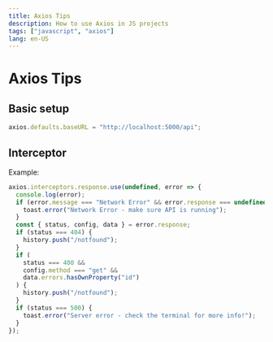 ```yaml
---
title: Axios Tips
description: How to use Axios in JS projects
tags: ["javascript", "axios"]
lang: en-US
---
```


# Axios Tips

## Basic setup

```js
axios.defaults.baseURL = "http://localhost:5000/api";
```

## Interceptor

Example:

```js
axios.interceptors.response.use(undefined, error => {
  console.log(error);
  if (error.message === "Network Error" && error.response === undefined) {
    toast.error("Network Error - make sure API is running");
  }
  const { status, config, data } = error.response;
  if (status === 404) {
    history.push("/notfound");
  }
  if (
    status === 400 &&
    config.method === "get" &&
    data.errors.hasOwnProperty("id")
  ) {
    history.push("/notfound");
  }
  if (status === 500) {
    toast.error("Server error - check the terminal for more info!");
  }
});
```